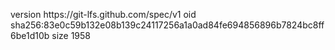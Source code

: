 version https://git-lfs.github.com/spec/v1
oid sha256:83e0c59b132e08b139c24117256a1a0ad84fe694856896b7824bc8ff6be1d10b
size 1958
